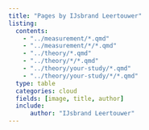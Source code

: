 ```yaml
---
title: "Pages by IJsbrand Leertouwer"
listing:
  contents:
    - "../measurement/*.qmd"
    - "../measurement/*/*.qmd"
    - "../theory/*.qmd"
    - "../theory/*/*.qmd"
    - "../theory/your-study/*.qmd"
    - "../theory/your-study/*/*.qmd"
  type: table
  categories: cloud
  fields: [image, title, author]
  include:
      author: "IJsbrand Leertouwer"
---
```

